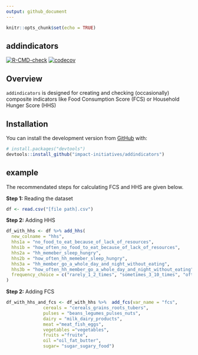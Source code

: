 ```yaml
---
output: github_document
---
```


```r
knitr::opts_chunk$set(echo = TRUE)
```
## addindicators

  <!-- badges: start -->
  [![R-CMD-check](https://github.com/impact-initiatives/addindicators/actions/workflows/R-CMD-check.yaml/badge.svg)](https://github.com/impact-initiatives/addindicators/actions/workflows/R-CMD-check.yaml)
[![codecov](https://codecov.io/gh/impact-initiatives/addindicators/branch/master/graph/badge.svg?token=RlTJbum32D)](https://codecov.io/gh/impact-initiatives/addindicators)


  <!-- badges: end -->



## Overview
`addindicators` is designed for creating and checking (occasionally) composite indicators like Food Consumption Score (FCS) or Household Hunger Score (HHS) 

## Installation

You can install the development version from [GitHub](https://github.com/) with:

``` r
# install.packages("devtools")
devtools::install_github("impact-initiatives/addindicators")
```


## example

The recommendated steps for calculating FCS and HHS are given below. 

**Step 1:** Reading the dataset
``` r
df <- read.csv("[file path].csv")
```

**Step 2:** Adding HHS

``` r
df_with_hhs <- df %>% add_hhs(
  new_colname = "hhs",
  hhs1a = "no_food_to_eat_because_of_lack_of_resources",
  hhs1b = "how_often_no_food_to_eat_because_of_lack_of_resources",
  hhs2a = "hh_memeber_sleep_hungry",
  hhs2b = "how_often_hh_memeber_sleep_hungry",
  hhs3a = "hh_member_go_a_whole_day_and_night_without_eating",
  hhs3b = "how_often_hh_member_go_a_whole_day_and_night_without_eating",
  frequency_choice = c("rarely_1_2_times", "sometimes_3_10_times", "often_10_plus_times")
)
```

**Step 2:** Adding FCS

``` r

df_with_hhs_and_fcs <- df_with_hhs %>%  add_fcs(var_name = "fcs",
              cereals = "cereals_grains_roots_tubers",
              pulses = "beans_legumes_pulses_nuts",
              dairy = "milk_dairy_products",
              meat ="meat_fish_eggs",
              vegetables ="vegetables", 
              fruits ="fruite",
              oil ="oil_fat_butter",
              sugar= "sugar_sugary_food")

```




